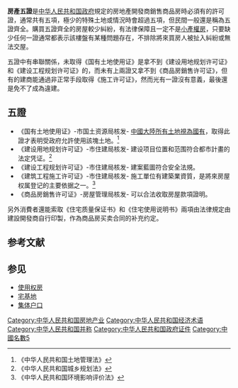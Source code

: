 '''房產五證'''是[[中华人民共和国政府|中华人民共和国政府]]規定的房地產開發商銷售商品房時必須有的許可證，通常共有五項，極少的特殊土地或情況時會超過五項，但民間一般還是稱為五證齊全。購買五證齊全的房屋較少糾紛，有法律保障且一定不是[[小產權房|小產權房]]，只要缺少任何一證通常都表示該樓盤有某種問題存在，不排除將來買房人被扯入糾紛或無法交屋。

五證中有串聯關係，未取得《国有土地使用证》是拿不到《建设用地规划许可证》和《建设工程规划许可证》的，而未有上兩證又拿不到《商品房銷售许可证》，但有的建商能通過非正常手段取得《施工许可证》，然而光有一證沒有意義，最後還是免不了成為違建。

==五證==
*《国有土地使用证》-市国土资源局核发- [[中华人民共和国土地制度|中國大陸所有土地視為國有]]，取得此證才表明受政府允許使用該塊土地。<ref>《中华人民共和国土地管理法》</ref>
*《建设用地规划许可证》-市住建局核发- 建设项目位置和范围符合都市計畫的法定凭证。<ref>《中华人民共和国城乡规划法》</ref>
*《建设工程规划许可证》-市住建局核发- 建案藍圖符合安全法規。
*《建筑工程施工许可证》-市住建局核发- 施工單位有建築業資質，是將來房屋权属登记的主要依据之一。<ref>《中华人民共和国环境影响评价法》</ref>
*《商品房銷售许可证》-房屋管理局核发- 可以合法收取房屋款項證明。

另外消費者還能索取《住宅质量保证书》和《住宅使用说明书》兩項由法律規定由建設開發商自行印製，作為商品房买卖合同的补充约定。

==参考文献==
{{reflist|2}}

== 参见 ==
* [[使用权房|使用权房]]
* [[宅基地|宅基地]]
* [[集体户口|集体户口]]

[[Category:中华人民共和国房地产业|Category:中华人民共和国房地产业]]
[[Category:中华人民共和国经济术语|Category:中华人民共和国经济术语]]
[[Category:中华人民共和国并称|Category:中华人民共和国并称]]
[[Category:中华人民共和国政府证件|Category:中华人民共和国政府证件]]
[[Category:中國名數5|Category:中國名數5]]